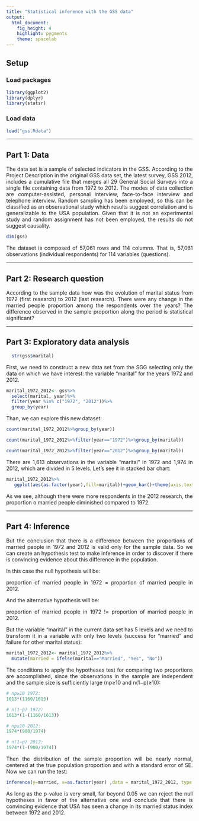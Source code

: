 ```yaml
---
title: "Statistical inference with the GSS data"
output: 
  html_document: 
    fig_height: 4
    highlight: pygments
    theme: spacelab
---
```

<style>
body {text-align: justify}
</style>

## Setup

### Load packages

```r
library(ggplot2)
library(dplyr)
library(statsr)
```

### Load data


```r
load("gss.Rdata")
```



* * *

## Part 1: Data

The data set is a sample of selected indicators in the GSS. According to the Project Description in the original GSS data set, the latest survey, GSS 2012, includes a cumulative file that merges all 29 General Social Surveys into a single file containing data from 1972 to 2012. 
The modes of data collection are computer-assisted, personal interview, face-to-face interview and telephone interview. 
Random sampling has been employed, so this can be classified as an observational study which results suggest correlation and is generalizable to the USA population. Given that it is not an experimental study and random assignment has not been employed, the results do not suggest causality.

```r
dim(gss)
`````
The dataset is composed of 57,061 rows and 114 columns. That is, 57,061 observations (individual respondents) for 114 variables (questions).

* * *

## Part 2: Research question

According to the sample data how was the evolution of marital status from 1972 (first research) to 2012 (last research). There were any change in the married people proportion among the respondents over the years? The difference observed in the sample proportion along the period is statistical significant?

* * *

## Part 3: Exploratory data analysis

```r
  str(gss$marital)
```

First, we need to construct a new data set from the SGG selecting only the data on which we have interest: the variable "marital" for the years 1972 and 2012. 

```r
marital_1972_2012<- gss%>%
  select(marital, year)%>%
  filter(year %in% c("1972", "2012"))%>%
  group_by(year)
```

Than, we can explore this new dataset: 

```r
count(marital_1972_2012%>%group_by(year))
```
```r
count(marital_1972_2012%>%filter(year=="1972")%>%group_by(marital))
```

```r
count(marital_1972_2012%>%filter(year=="2012")%>%group_by(marital))
```
There are 1,613 observations in the variable "marital" in 1972	and 1,974 in 2012, which are divided in 5 levels. Let's see it in stacked bar chart:


```r
marital_1972_2012%>%
   ggplot(aes(as.factor(year),fill=marital))+geom_bar()+theme(axis.text.x=element_text(angle=90))
```

As we see, although there were more respondents in the 2012 research, the proportion o married people diminished compared to 1972.

* * *

## Part 4: Inference

But the conclusion that there is a difference between the proportions of married people in 1972 and 2012 is valid only for the sample data. So we can create an hypothesis test to make inference in order to discover if there is convincing evidence about this difference in the population. 

In this case the null hypothesis will be: 

proportion of married people in 1972 = proportion of married people in 2012.

And the alternative hypothesis will be:

proportion of married people in 1972 != proportion of married people in 2012.

But the variable "marital" in the current data set has 5 levels and we need to transform it in a variable with only two levels (success for "married" and failure for other marital status): 

```r
marital_1972_2012<- marital_1972_2012%>%
  mutate(married = ifelse(marital=="Married", "Yes", "No"))
```

The conditions to apply the hypotheses test for comparing two proportions are accomplished, since the observations in the sample are independent and the sample size is sufficiently large (np≥10 and n(1−p)≥10):

```r
# np≥10 1972:
1613*(1160/1613)

# n(1−p) 1972:
1613*(1-(1160/1613))
```


```r

# np≥10 2012:
1974*(900/1974)

# n(1−p) 2012:
1974*(1-(900/1974))
```
Then the distribution of the sample proportion will be nearly normal, centered at the true population proportion and with a standard error of SE. Now we can run the test:

```r
inference(y=married, x=as.factor(year) ,data = marital_1972_2012, type = "ht", null = 0, statistic = "proportion", success = "Yes", method = "theoretical", alternative = "twosided", sig_level = 0.05, conf_level = 0.95)
```

As long as the p-value is very small, far beyond 0.05 we can reject the null hypotheses in favor of the alternative one and conclude that there is convincing evidence that USA has seen a change in its married status index between 1972 and 2012.
